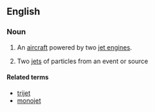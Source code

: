 ==English==

===Noun===
{{en-noun}}

# {{aviation}} An [[aircraft]] powered by two [[jet engine]]s.
# {{physics}} Two [[jet]]s of particles from an event or source

====Related terms====
* [[trijet]]
* [[monojet]]
